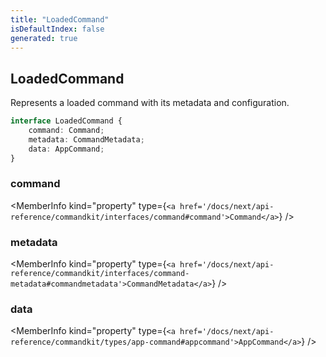 ```yaml
---
title: "LoadedCommand"
isDefaultIndex: false
generated: true
---
```



<!-- This file was generated from the CommandKit source. Do not modify. Instead, re-run the "docgen" script -->


## LoadedCommand

<GenerationInfo sourceFile="packages/commandkit/src/app/handlers/AppCommandHandler.ts" sourceLine="87" packageName="commandkit" />

Represents a loaded command with its metadata and configuration.

```ts title="Signature"
interface LoadedCommand {
    command: Command;
    metadata: CommandMetadata;
    data: AppCommand;
}
```

<div className="members-wrapper">

### command

<MemberInfo kind="property" type={`<a href='/docs/next/api-reference/commandkit/interfaces/command#command'>Command</a>`}   />


### metadata

<MemberInfo kind="property" type={`<a href='/docs/next/api-reference/commandkit/interfaces/command-metadata#commandmetadata'>CommandMetadata</a>`}   />


### data

<MemberInfo kind="property" type={`<a href='/docs/next/api-reference/commandkit/types/app-command#appcommand'>AppCommand</a>`}   />




</div>
